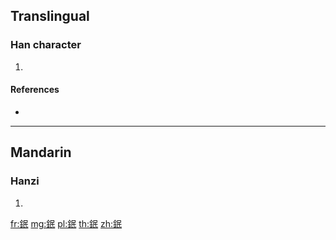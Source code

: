 {{character info/new}}
==Translingual==

===Han character===
{{Han char|rn=167|rad=金|as=05|sn=13|four=87147|canj=CRVP}}

# {{defn|Han|sort=金05}}

====References====
* {{Han ref|kx=1299.240|dkj=40263|dj=1802.060|hdz=64191.100|uh=9231|ud=37425|bh=E0C3|bd=57539}}

----

==Mandarin==

===Hanzi===
{{cmn-hanzi|pin=[[mín]] ([[min2]])|wg=min<sup>2</sup>}}

# {{defn|lang=cmn|sort=金05}}

[[fr:鈱]]
[[mg:鈱]]
[[pl:鈱]]
[[th:鈱]]
[[zh:鈱]]